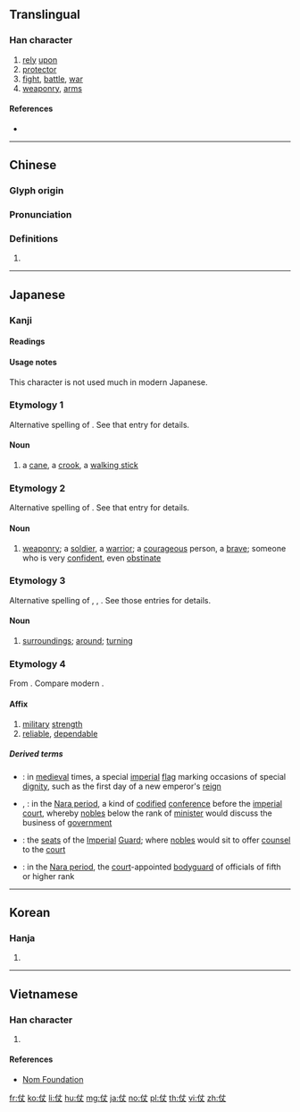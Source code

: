 {{character info/new}}
==Translingual==

===Han character===
{{Han char|rn=9|rad=人|as=03|sn=5|four=25200|canj=OJK|ids=⿰亻丈}}

# [[rely]] [[upon]]
# [[protector]]
# [[fight]], [[battle]], [[war]]
# [[weaponry]], [[arms]]

====References====
* {{Han ref|kx=0092.100|dkj=00371|dj=0195.130|hdz=10113.020|uh=4ED7|ud=20183|bh=A54D|bd=42317}}

----

==Chinese==
{{zh-forms}}

===Glyph origin===
{{Han etym}}

===Pronunciation===
{{zh-pron
|m=zhàng
|c=zoeng3,zoeng6
|h=pfs=
|md=
|mn=qz:tiǒng/tw,xm:tiōng/twv,zz:tiāng
|w=
|mc=y
|oc=y
|cat=
}}

===Definitions===
{{zh-hanzi}}

# {{rfdef|lang=zh}}

----

==Japanese==

===Kanji===
{{ja-kanji|grade=|rs=人03}}

====Readings====
{{ja-readings
|on=[[じょう]] (jō)
|kun=[[つえ]] (tsue), [[つわもの]] (tsuwamono), [[よる|よ.る]] ({{ja-l|仗る}}, yo.ru) {{qualifier|rare}}
}}

====Usage notes====
This character is not used much in modern Japanese.

===Etymology 1===
Alternative spelling of {{ja-l|杖||tsue}}. See that entry for details.

====Noun====
{{ja-noun|つえ|hhira=つゑ}}

# {{alternative spelling of|lang=ja|sort=つえ|杖|dot=:}} a [[cane]], a [[crook]], a [[walking stick]]

===Etymology 2===
Alternative spelling of {{ja-l|兵||tsuwamono}}. See that entry for details.

====Noun====
{{ja-noun|つわもの|hhira=つはもの}}

# {{alternative spelling of|lang=ja|sort=つわもの|兵|dot=:}} [[weaponry]]; a [[soldier]], a [[warrior]]; a [[courageous]] person, a [[brave]]; someone who is very [[confident]], even [[obstinate]]

===Etymology 3===
Alternative spelling of {{ja-l|回り}}, {{ja-l|周り}}, {{ja-l|廻り||mawari}}. See those entries for details.

====Noun====
{{ja-noun|まわり|hhira=まはり}}

# {{alternative spelling of|lang=ja|sort=まわり|回り|dot=, etc.:}} [[surroundings]]; [[around]]; [[turning]]

===Etymology 4===
From {{etyl|ltc|ja|sort=しょう'}} {{m|ltc|仗}}. Compare modern {{cog|cmn|仗|tr=zhàng}}.

====Affix====
{{ja-pos|affix|じょう|hhira=ぢやう}}

# [[military]] [[strength]]
# [[reliable]], [[dependable]]

=====Derived terms=====
{{der-top}}
* {{ja-l|仗旗|じょうき|jōki}}: in [[medieval]] times, a special [[imperial]] [[flag]] marking occasions of special [[dignity]], such as the first day of a new emperor's [[reign]]
* {{ja-l|仗議}}, {{ja-l|仗儀|じょうぎ|jōgi}}: in the [[w:Nara period|Nara period]], a kind of [[codify|codified]] [[conference]] before the [[imperial]] [[court]], whereby [[公家#Japanese|noble]]s below the rank of [[minister]] would discuss the business of [[government]]
* {{ja-l|仗座|じょうざ|jōza}}: the [[seat]]s of the [[imperial|Imperial]] [[guard|Guard]]; where [[公家#Japanese|noble]]s would sit to offer [[counsel]] to the [[court]]
* {{ja-l|仗身|じょうしん|jōshin}}: in the [[w:Nara period|Nara period]], the [[court]]-appointed [[bodyguard]] of officials of fifth or higher rank
{{der-bottom}}

----

==Korean==

===Hanja===
{{ko-hanja|hangeul=장|rv=jang|mr=chang|y=cang}}

# {{defn|lang=ko|sort=人03}}

----

==Vietnamese==

===Han character===
{{vi-hantu|[[trượng]], [[dượng]]|rs=人03}}

# {{defn|lang=vi|sort=人03}}

====References====
* [http://nomfoundation.org/common/nom_details.php?codepoint=4ed7 Nom Foundation]

[[fr:仗]]
[[ko:仗]]
[[li:仗]]
[[hu:仗]]
[[mg:仗]]
[[ja:仗]]
[[no:仗]]
[[pl:仗]]
[[th:仗]]
[[vi:仗]]
[[zh:仗]]